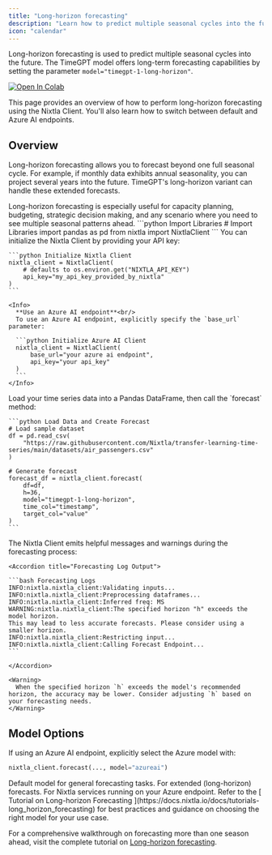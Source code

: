 ```yaml
---
title: "Long-horizon forecasting"
description: "Learn how to predict multiple seasonal cycles into the future using TimeGPT"
icon: "calendar"
---
```


Long-horizon forecasting is used to predict multiple seasonal cycles into the future. The TimeGPT model offers long-term forecasting capabilities by setting the parameter `model="timegpt-1-long-horizon"`.

[![Open In Colab](https://colab.research.google.com/assets/colab-badge.svg)](https://colab.research.google.com/github/Nixtla/nixtla/blob/main/nbs/docs/capabilities/forecast/10_prediction_intervals.ipynb)

<Info>
  This page provides an overview of how to perform long-horizon forecasting using the Nixtla Client. You'll also learn how to switch between default and Azure AI endpoints.
</Info>

## Overview

Long-horizon forecasting allows you to forecast beyond one full seasonal cycle. For example, if monthly data exhibits annual seasonality, you can project several years into the future. TimeGPT's long-horizon variant can handle these extended forecasts.

<AccordionGroup>
  <Accordion title="Why use long-horizon forecasting?">
    Long-horizon forecasting is especially useful for capacity planning, budgeting, strategic decision making, and any scenario where you need to see multiple seasonal patterns ahead.
  </Accordion>
</AccordionGroup>

<Steps>
  <Step title="Step 1 — Install and Import Libraries">
    ```python Import Libraries
    # Import Libraries
    import pandas as pd
    from nixtla import NixtlaClient
    ```
  </Step>

  <Step title="Step 2 — Initialize Nixtla Client">
    You can initialize the Nixtla Client by providing your API key:

    ```python Initialize Nixtla Client
    nixtla_client = NixtlaClient(
        # defaults to os.environ.get("NIXTLA_API_KEY")
        api_key="my_api_key_provided_by_nixtla"
    )
    ```

    <Info>
      **Use an Azure AI endpoint**<br/>
      To use an Azure AI endpoint, explicitly specify the `base_url` parameter:

      ```python Initialize Azure AI Client
      nixtla_client = NixtlaClient(
          base_url="your azure ai endpoint",
          api_key="your api_key"
      )
      ```
    </Info>
  </Step>

  <Step title="Step 3 — Load Data and Create Forecast">
    Load your time series data into a Pandas DataFrame, then call the `forecast` method:

    ```python Load Data and Create Forecast
    # Load sample dataset
    df = pd.read_csv(
        "https://raw.githubusercontent.com/Nixtla/transfer-learning-time-series/main/datasets/air_passengers.csv"
    )

    # Generate forecast
    forecast_df = nixtla_client.forecast(
        df=df,
        h=36,
        model="timegpt-1-long-horizon",
        time_col="timestamp",
        target_col="value"
    )
    ```
  </Step>

  <Step title="Step 4 — Review Logs">
    The Nixtla Client emits helpful messages and warnings during the forecasting process:

    <Accordion title="Forecasting Log Output">

    ```bash Forecasting Logs
    INFO:nixtla.nixtla_client:Validating inputs...
    INFO:nixtla.nixtla_client:Preprocessing dataframes...
    INFO:nixtla.nixtla_client:Inferred freq: MS
    WARNING:nixtla.nixtla_client:The specified horizon "h" exceeds the model horizon.
    This may lead to less accurate forecasts. Please consider using a smaller horizon.
    INFO:nixtla.nixtla_client:Restricting input...
    INFO:nixtla.nixtla_client:Calling Forecast Endpoint...
    ```

    </Accordion>

    <Warning>
      When the specified horizon `h` exceeds the model's recommended horizon, the accuracy may be lower. Consider adjusting `h` based on your forecasting needs.
    </Warning>
  </Step>
</Steps>

## Model Options

<Info>
  If using an Azure AI endpoint, explicitly select the Azure model with:

  ```python Use Azure Model
  nixtla_client.forecast(..., model="azureai")
  ```
</Info>

<CardGroup cols={3}>
  <Card title="timegpt-1" icon="robot">
    Default model for general forecasting tasks.
  </Card>

  <Card title="timegpt-1-long-horizon" icon="calendar">
    For extended (long-horizon) forecasts.
  </Card>

  <Card title="azureai" icon="cloud">
    For Nixtla services running on your Azure endpoint.
  </Card>
</CardGroup>

<Check>
  Refer to the
  [
    Tutorial on Long-horizon Forecasting
  ](https://docs.nixtla.io/docs/tutorials-long_horizon_forecasting)
  for best practices and guidance on choosing the right model for your use case.
</Check>

For a comprehensive walkthrough on forecasting more than one season ahead, visit the complete tutorial on
[Long-horizon forecasting](https://docs.nixtla.io/docs/tutorials-long_horizon_forecasting).